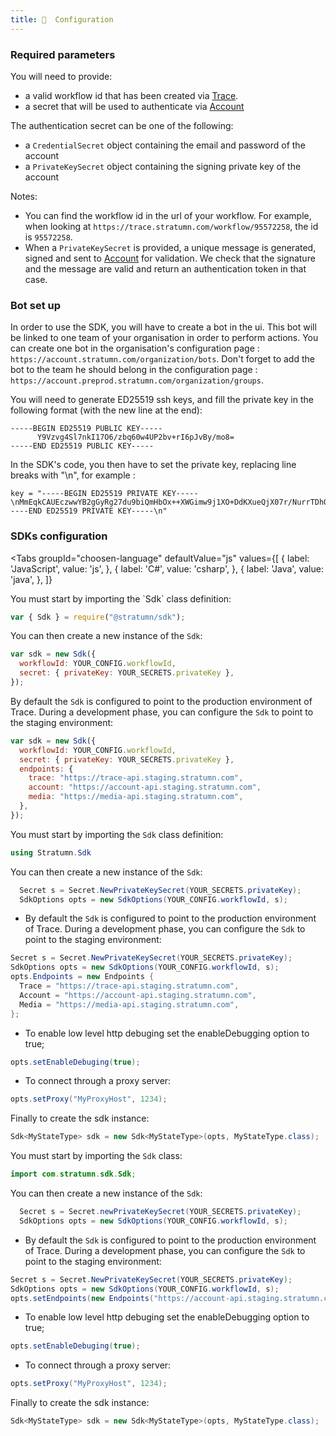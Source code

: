 ```yaml
---
title: 🔧  Configuration
---
```



### Required parameters

You will need to provide:

- a valid workflow id that has been created via [Trace](https://trace.stratumn.com).
- a secret that will be used to authenticate via [Account](https://account.stratumn.com)

The authentication secret can be one of the following:

- a `CredentialSecret` object containing the email and password of the account
- a `PrivateKeySecret` object containing the signing private key of the account

Notes:

- You can find the workflow id in the url of your workflow. For example, when looking at `https://trace.stratumn.com/workflow/95572258`, the id is `95572258`.
- When a `PrivateKeySecret` is provided, a unique message is generated, signed and sent to [Account](https://account.stratumn.com) for validation.
  We check that the signature and the message are valid and return an authentication token in that case.

### Bot set up

In order to use the SDK, you will have to create a bot in the ui.
This bot will be linked to one team of your organisation in order to perform actions.
You can create one bot in the organisation's configuration page : `https://account.stratumn.com/organization/bots`.
Don't forget to add the bot to the team he should belong in the configuration page : `https://account.preprod.stratumn.com/organization/groups`.

You will need to generate ED25519 ssh keys, and fill the private key in the following format (with the new line at the end):

```
-----BEGIN ED25519 PUBLIC KEY-----
      Y9Vzvg4Sl7nkI17O6/zbq60w4UP2bv+rI6pJvBy/mo8=
-----END ED25519 PUBLIC KEY-----

```

In the SDK's code, you then have to set the private key, replacing line breaks with "\n", for example :

```
key = "-----BEGIN ED25519 PRIVATE KEY-----\nMmEqkCAUEczwwYB2gGyRg27du9biQmHbOx++XWGimw9j1XO+DdKXueQjX07r/NurrTDhQ/Zu/6sjqkm8HL+ajw==\n-----END ED25519 PRIVATE KEY-----\n"
```

### SDKs configuration

<Tabs
groupId="choosen-language"
  defaultValue="js"
  values={[
    { label: 'JavaScript', value: 'js', },
    { label: 'C#', value: 'csharp', },
    { label: 'Java', value: 'java', },
  ]}
>

<TabItem value="js">
  You must start by importing the `Sdk` class definition:

```js
var { Sdk } = require("@stratumn/sdk");
```

You can then create a new instance of the `Sdk`:

```js
var sdk = new Sdk({
  workflowId: YOUR_CONFIG.workflowId,
  secret: { privateKey: YOUR_SECRETS.privateKey },
});
```

By default the `Sdk` is configured to point to the production environment of Trace. During a development phase, you can configure the `Sdk` to point to the staging environment:

```js
var sdk = new Sdk({
  workflowId: YOUR_CONFIG.workflowId,
  secret: { privateKey: YOUR_SECRETS.privateKey },
  endpoints: {
    trace: "https://trace-api.staging.stratumn.com",
    account: "https://account-api.staging.stratumn.com",
    media: "https://media-api.staging.stratumn.com",
  },
});
```

</TabItem>
<TabItem value="csharp">

You must start by importing the `Sdk` class definition:

```cs
using Stratumn.Sdk
```

You can then create a new instance of the `Sdk`:

```cs
  Secret s = Secret.NewPrivateKeySecret(YOUR_SECRETS.privateKey);
  SdkOptions opts = new SdkOptions(YOUR_CONFIG.workflowId, s);
```

- By default the `Sdk` is configured to point to the production environment of Trace. During a development phase, you can configure the `Sdk` to point to the staging environment:

```cs
Secret s = Secret.NewPrivateKeySecret(YOUR_SECRETS.privateKey);
SdkOptions opts = new SdkOptions(YOUR_CONFIG.workflowId, s);
opts.Endpoints = new Endpoints {
  Trace = "https://trace-api.staging.stratumn.com",
  Account = "https://account-api.staging.stratumn.com",
  Media = "https://media-api.staging.stratumn.com",
};
```

- To enable low level http debuging set the enableDebugging option to true;

```cs
opts.setEnableDebuging(true);
```

- To connect through a proxy server:

```cs
opts.setProxy("MyProxyHost", 1234);
```

Finally to create the sdk instance:

```cs
Sdk<MyStateType> sdk = new Sdk<MyStateType>(opts, MyStateType.class);
```

</TabItem>
<TabItem value="java">

You must start by importing the `Sdk` class:

```java
import com.stratumn.sdk.Sdk;
```

You can then create a new instance of the `Sdk`:

```java
  Secret s = Secret.newPrivateKeySecret(YOUR_SECRETS.privateKey);
  SdkOptions opts = new SdkOptions(YOUR_CONFIG.workflowId, s);
```

- By default the `Sdk` is configured to point to the production environment of Trace. During a development phase, you can configure the `Sdk` to point to the staging environment:

```java
Secret s = Secret.NewPrivateKeySecret(YOUR_SECRETS.privateKey);
SdkOptions opts = new SdkOptions(YOUR_CONFIG.workflowId, s);
opts.setEndpoints(new Endpoints("https://account-api.staging.stratumn.com", "https://trace-api.staging.stratumn.com", "https://media-api.staging.stratumn.com"));
```

- To enable low level http debuging set the enableDebugging option to true;

```java
opts.setEnableDebuging(true);
```

- To connect through a proxy server:

```java
opts.setProxy("MyProxyHost", 1234);
```

Finally to create the sdk instance:

```java
Sdk<MyStateType> sdk = new Sdk<MyStateType>(opts, MyStateType.class);
```

</TabItem>
</Tabs>
